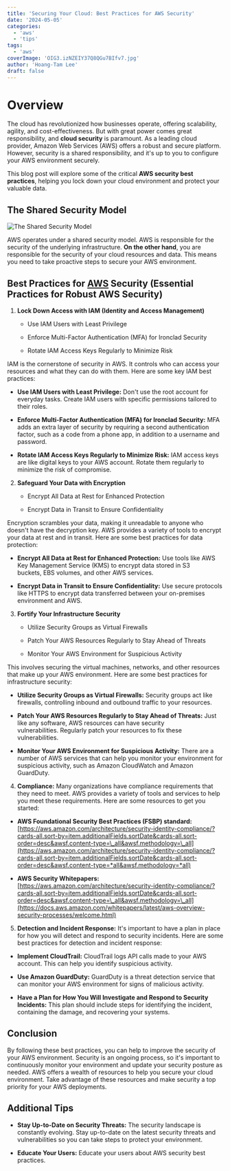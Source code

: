 ```yaml
---
title: 'Securing Your Cloud: Best Practices for AWS Security'
date: '2024-05-05'
categories:
  - 'aws'
  - 'tips'
tags:
  - 'aws'
coverImage: 'OIG3.izNZEIY37Q8QGu7BIfv7.jpg'
author: 'Hoang-Tam Lee'
draft: false
---
```


# Overview

<TOCInline toc={props.toc} exclude="Overview" toHeading={2} />

The cloud has revolutionized how businesses operate, offering scalability, agility, and cost-effectiveness. But with great power comes great responsibility, and **cloud security** is paramount. As a leading cloud provider, Amazon Web Services (AWS) offers a robust and secure platform. However, security is a shared responsibility, and it's up to you to configure your AWS environment securely.

This blog post will explore some of the critical **AWS security best practices**, helping you lock down your cloud environment and protect your valuable data.

## The Shared Security Model

![The Shared Security Model](/static/blog/images/reponsibility-model.jpeg 'image')

AWS operates under a shared security model. AWS is responsible for the security of the underlying infrastructure. **On the other hand**, you are responsible for the security of your cloud resources and data. This means you need to take proactive steps to secure your AWS environment.

## **Best Practices for [AWS](https://thnkandgrow.com/blog/tag/aws/) Security** (**Essential Practices for Robust AWS Security**)

1. **Lock Down Access with IAM (Identity and Access Management)**

   - Use IAM Users with Least Privilege

   - Enforce Multi-Factor Authentication (MFA) for Ironclad Security

   - Rotate IAM Access Keys Regularly to Minimize Risk

IAM is the cornerstone of security in AWS. It controls who can access your resources and what they can do with them. Here are some key IAM best practices:

- **Use IAM Users with Least Privilege:** Don't use the root account for everyday tasks. Create IAM users with specific permissions tailored to their roles.

- **Enforce Multi-Factor Authentication (MFA) for Ironclad Security:** MFA adds an extra layer of security by requiring a second authentication factor, such as a code from a phone app, in addition to a username and password.

- **Rotate IAM Access Keys Regularly to Minimize Risk:** IAM access keys are like digital keys to your AWS account. Rotate them regularly to minimize the risk of compromise.

2. **Safeguard Your Data with Encryption**

   - Encrypt All Data at Rest for Enhanced Protection

   - Encrypt Data in Transit to Ensure Confidentiality

Encryption scrambles your data, making it unreadable to anyone who doesn't have the decryption key. AWS provides a variety of tools to encrypt your data at rest and in transit. Here are some best practices for data protection:

- **Encrypt All Data at Rest for Enhanced Protection:** Use tools like AWS Key Management Service (KMS) to encrypt data stored in S3 buckets, EBS volumes, and other AWS services.

- **Encrypt Data in Transit to Ensure Confidentiality:** Use secure protocols like HTTPS to encrypt data transferred between your on-premises environment and AWS.

3. **Fortify Your Infrastructure Security**

   - Utilize Security Groups as Virtual Firewalls

   - Patch Your AWS Resources Regularly to Stay Ahead of Threats

   - Monitor Your AWS Environment for Suspicious Activity

This involves securing the virtual machines, networks, and other resources that make up your AWS environment. Here are some best practices for infrastructure security:

- **Utilize Security Groups as Virtual Firewalls:** Security groups act like firewalls, controlling inbound and outbound traffic to your resources.

- **Patch Your AWS Resources Regularly to Stay Ahead of Threats:** Just like any software, AWS resources can have security vulnerabilities. Regularly patch your resources to fix these vulnerabilities.

- **Monitor Your AWS Environment for Suspicious Activity:** There are a number of AWS services that can help you monitor your environment for suspicious activity, such as Amazon CloudWatch and Amazon GuardDuty.

4. **Compliance:** Many organizations have compliance requirements that they need to meet. AWS provides a variety of tools and services to help you meet these requirements. Here are some resources to get you started:

- **AWS Foundational Security Best Practices (FSBP) standard:** [https://aws.amazon.com/architecture/security-identity-compliance/?cards-all.sort-by=item.additionalFields.sortDate&cards-all.sort-order=desc&awsf.content-type=\_all&awsf.methodology=\_all](https://aws.amazon.com/architecture/security-identity-compliance/?cards-all.sort-by=item.additionalFields.sortDate&cards-all.sort-order=desc&awsf.content-type=*all&awsf.methodology=*all)

- **AWS Security Whitepapers:** [https://aws.amazon.com/architecture/security-identity-compliance/?cards-all.sort-by=item.additionalFields.sortDate&cards-all.sort-order=desc&awsf.content-type=\_all&awsf.methodology=\_all](https://docs.aws.amazon.com/whitepapers/latest/aws-overview-security-processes/welcome.html)

5. **Detection and Incident Response:** It's important to have a plan in place for how you will detect and respond to security incidents. Here are some best practices for detection and incident response:

- **Implement CloudTrail:** CloudTrail logs API calls made to your AWS account. This can help you identify suspicious activity.

- **Use Amazon GuardDuty:** GuardDuty is a threat detection service that can monitor your AWS environment for signs of malicious activity.

- **Have a Plan for How You Will Investigate and Respond to Security Incidents:** This plan should include steps for identifying the incident, containing the damage, and recovering your systems.

## **Conclusion**

By following these best practices, you can help to improve the security of your AWS environment. Security is an ongoing process, so it's important to continuously monitor your environment and update your security posture as needed. AWS offers a wealth of resources to help you secure your cloud environment. Take advantage of these resources and make security a top priority for your AWS deployments.

## Additional Tips

- **Stay Up-to-Date on Security Threats:** The security landscape is constantly evolving. Stay up-to-date on the latest security threats and vulnerabilities so you can take steps to protect your environment.

- **Educate Your Users:** Educate your users about AWS security best practices.
